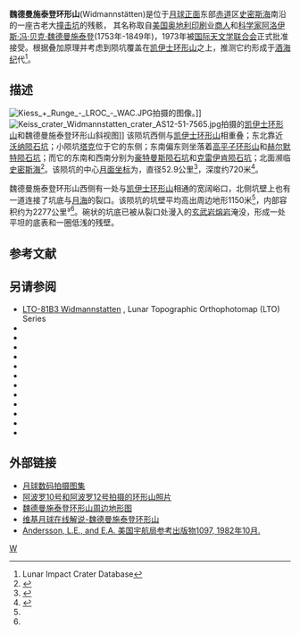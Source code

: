 {{lunar crater data|
 image=Keiss crater Widmannstatten crater AS17-M-2834.jpg|240px|
 caption=[[阿波罗17号|阿波罗17号]]测绘相机拍摄，[[凯伊士环形山|凯伊士环形山]]居中，右上是魏德曼施泰登陨石坑。|
 latitude=6.09|
 N_or_S=S|
 longitude=85.43|
 E_or_W=E|
 diameter=52.9公里|
 depth=720米|
 colong=275|
 eponym=[[阿洛伊斯·魏德曼施泰登|阿洛伊斯·冯·魏德曼施泰登]]}}
'''魏德曼施泰登环形山'''(Widmannstätten)是位于[[月球正面|月球正面]]东部[[赤道|赤道]]区[[史密斯海|史密斯海]]南沿的一座古老大[[撞击坑|撞击坑]]的残骸，
其名称取自[[美国|美国]][[奥地利|奥地利]][[印刷|印刷]]业[[商人|商人]]和[[科学家|科学家]][[阿洛伊斯·魏德曼施泰登|阿洛伊斯·冯·贝克·魏德曼施泰登]](1753年-1849年)，1973年被[[国际天文学联合会|国际天文学联合会]]正式批准接受。根据叠加原理并考虑到陨坑覆盖在[[凯伊士环形山|凯伊士环形山]]之上，推测它约形成于[[酒海纪|酒海纪]]代<ref name=LICD>Lunar Impact Crater Database</ref>。

==描述==
[[Image:Kiess_+_Runge_-_LROC_-_WAC.JPG|thumb]]拍摄的图像。]]
[[Image:Keiss_crater_Widmannstatten_crater_AS12-51-7565.jpg|thumb]]拍摄的[[凯伊士环形山|凯伊士环形山]]和魏德曼施泰登环形山斜视图]]
该陨坑西侧与[[凯伊士环形山|凯伊士环形山]]相重叠；东北靠近[[沃纳陨石坑|沃纳陨石坑]]；小陨坑[[塔克陨石坑|塔克]]位于它的东侧；东南偏东则坐落着[[高平子环形山|高平子环形山]]和[[赫尔默特陨石坑|赫尔默特陨石坑]]；而它的东南和西南分别为[[豪特曼斯陨石坑|豪特曼斯陨石坑]]和[[克雷伊肯陨石坑|克雷伊肯陨石坑]]；北面濒临[[史密斯海|史密斯海]]<ref>{{Cite web |url=http://planetarynames.wr.usgs.gov/images/Lunar/lac_81_wac.pdf |title=Crater Widmannstätten on the LAC-81 map |accessdate=2016-08-18 |archive-date=2016-12-13 |archive-url=https://web.archive.org/web/20161213022122/https://planetarynames.wr.usgs.gov/images/Lunar/lac_81_wac.pdf |dead-url=no }}</ref>。该陨坑的中心[[月面坐标|月面坐标]]为{{Coord|6.09|S|85.43|E|globe:Moon|nogoogle=1|noosm=1}}，直径52.9公里<ref name="IAU">{{Cite web |url=http://planetarynames.wr.usgs.gov/Feature/6540 |title=Directory of the International Astronomical Union |accessdate=2016-08-18 |archive-date=2015-05-16 |archive-url=https://archive.today/20150516203358/http://planetarynames.wr.usgs.gov/Feature/6540 |dead-url=no }}</ref>，深度约720米<ref>{{Cite web |url=http://fisherka.csolutionshosting.net/astronote/plan/craterdepth/html/CraterDepthFeatureNameWestfall.html |title=John E. Westfall's Atlas of the Lunar Terminator, Cambridge Univ. Press (2000) |accessdate=2016-08-18 |archive-date=2014-12-18 |archive-url=https://archive.today/20141218234310/http://fisherka.csolutionshosting.net/astronote/plan/craterdepth/html/CraterDepthFeatureNameWestfall.html |dead-url=yes }}</ref>。

魏德曼施泰登环形山西侧有一处与[[凯伊士环形山|凯伊士环形山]]相通的宽阔峪口，北侧坑壁上也有一道连接了坑底与[[月海|月海]]的裂口。该陨坑的坑壁平均高出周边地形1150米<ref name="LICD"/>，内部容积约为2277公里³<ref name="LICD"/>。碗状的坑底已被从裂口处漫入的[[玄武岩|玄武岩]][[熔岩|熔岩]]淹没，形成一处平坦的底表和一圈低浅的残壁。

==参考文献==
{{Reflist}}

==另请参阅==
{{refbegin}}
* [http://www.lpi.usra.edu/resources/mapcatalog/LTO/lto81b3_1/ LTO-81B3 Widmannstatten] {{Wayback|url=http://www.lpi.usra.edu/resources/mapcatalog/LTO/lto81b3_1/ |date=20160304052841 }}, Lunar Topographic Orthophotomap (LTO) Series
* {{cite book
  | last1 = Andersson
  | first1 = L. E.
  | last2 = Whitaker
  | first2 = E. A.
  | authorlink2 = Ewen Whitaker
  | date = 1982
  | title = [[NASA|NASA]] Catalogue of Lunar Nomenclature
  | publisher = NASA RP-1097
  | ref = harv
  }}
* {{cite web
  | last = Blue
  | first = Jennifer
  | date = July 25, 2007
  | title = Gazetteer of Planetary Nomenclature
  | publisher = [[United_States_Geological_Survey|USGS]]
  | url = http://planetarynames.wr.usgs.gov/
  | accessdate = 2007-08-05
  | ref = harv
  | archive-date = 2019-12-05
  | archive-url = https://web.archive.org/web/20191205162958/https://planetarynames.wr.usgs.gov/
  | dead-url = no
  }}
* {{cite book
  | last1 = Bussey
  | first1 = B.
  | authorlink1 = Ben Bussey
  | last2 = Spudis
  | first2 = P.
  | authorlink2 = Paul Spudis
  | date = 2004
  | title = The Clementine Atlas of the Moon
  | publisher = Cambridge University Press
  | location = New York
  | isbn = 978-0-521-81528-4
  | ref = harv
  }}
* {{cite book
  | last1 = Cocks
  | first1 = Elijah E.
  | last2 = Cocks
  | first2 = Josiah C.
  | date = 1995
  | title = Who's Who on the Moon: A Biographical Dictionary of Lunar Nomenclature
  | url = https://archive.org/details/isbn_9780936389271
  | publisher = Tudor Publishers
  | isbn = 978-0-936389-27-1
  | ref = harv
  }}
* {{cite web
  | last = McDowell
  | first = Jonathan
  | date = July 15, 2007
  | url = http://host.planet4589.org/astro/lunar/
  | title = Lunar Nomenclature
  | publisher = Jonathan's Space Report
  | accessdate = 2007-10-24
  | ref = harv
  | archive-date = 2019-06-21
  | archive-url = https://web.archive.org/web/20190621012337/http://host.planet4589.org/astro/lunar/
  | dead-url = no
  }}
* {{cite journal| last1 = Menzel| first1 = D. H.| last2 = Minnaert| first2 = M.| last3 = Levin| first3 = B.| last4 = Dollfus| first4 = A.| last5 = Bell| first5 = B.| title = Report on Lunar Nomenclature by the Working Group of Commission 17 of the IAU| doi = 10.1007/BF00171763| journal = Space Science Reviews| volume = 12| issue = 2| pages = 136–186| year = 1971| pmid = | pmc =| bibcode = 1971SSRv...12..136M| ref = harv}}
* {{cite book
  | first = Patrick
  | last = Moore
  | authorlink = Patrick Moore
  | date = 2001
  | title = On the Moon
  | url = https://archive.org/details/patrickmooreonmo00patr
  | publisher = Sterling Publishing Co
  | isbn = 978-0-304-35469-6
  | ref = harv
  }}
* {{cite book
  | first = Fred W.
  | last = Price
  | date = 1988
  | title = The Moon Observer's Handbook
  | publisher = Cambridge University Press
  | isbn = 978-0-521-33500-3
  | ref = harv
  }}
* {{cite book
  | last = Rükl
  | first = Antonín
  | authorlink = Antonín Rükl
  | date = 1990
  | title = Atlas of the Moon
  | publisher = Kalmbach Books
  | isbn = 978-0-913135-17-4
  | ref = harv
  }}
* {{cite book
  | last = Webb
  | first = Rev. T. W.
  | authorlink = Thomas William Webb
  | date = 1962
  | title = Celestial Objects for Common Telescopes
  | url = https://archive.org/details/celestialobjects00webb
  | edition = 6th revised
  | publisher = Dover
  | isbn = 978-0-486-20917-3
  | ref = harv
  }}
* {{cite book
  | first = Ewen A.
  | last = Whitaker
  | authorlink = Ewen Whitaker
  | date = 1999
  | title = Mapping and Naming the Moon
  | publisher = Cambridge University Press
  | isbn = 978-0-521-62248-6
  | ref = harv
  }}
* {{cite book
  | first = Peter T.
  | last = Wlasuk
  | date = 2000
  | title = Observing the Moon
  | publisher = Springer
  | isbn = 978-1-85233-193-1
  | ref = harv
 }}
{{refend}}

==外部链接==
* [http://www.lpi.usra.edu/resources/lunar_orbiter/bin/srch_nam.shtml?Kiess%7C0 月球数码拍摄图集]
* [http://www.lpi.usra.edu/resources/apollo/search/feature/?feature=Kiess&sort= 阿波罗10号和阿波罗12号拍摄的环形山照片]
* [http://www.lpi.usra.edu/resources/mapcatalog/LTO/lto81b3_1/ 魏德曼施泰登环形山周边地形图] {{Wayback|url=http://www.lpi.usra.edu/resources/mapcatalog/LTO/lto81b3_1/ |date=20160304052841 }}
* [http://the-moon.wikispaces.com/Widmannstätten 维基月球在线解说-魏德曼施泰登环形山]
* [http://planet4589.org/astro/lunar/RP-1097.pdf Andersson, L.E., and E.A. 美国宇航局参考出版物1097, 1982年10月.] {{Wayback|url=http://planet4589.org/astro/lunar/RP-1097.pdf |date=20141006125838 }}

[[Category:月球环形山|W]]
{{月球環形山 (T-Z)}}